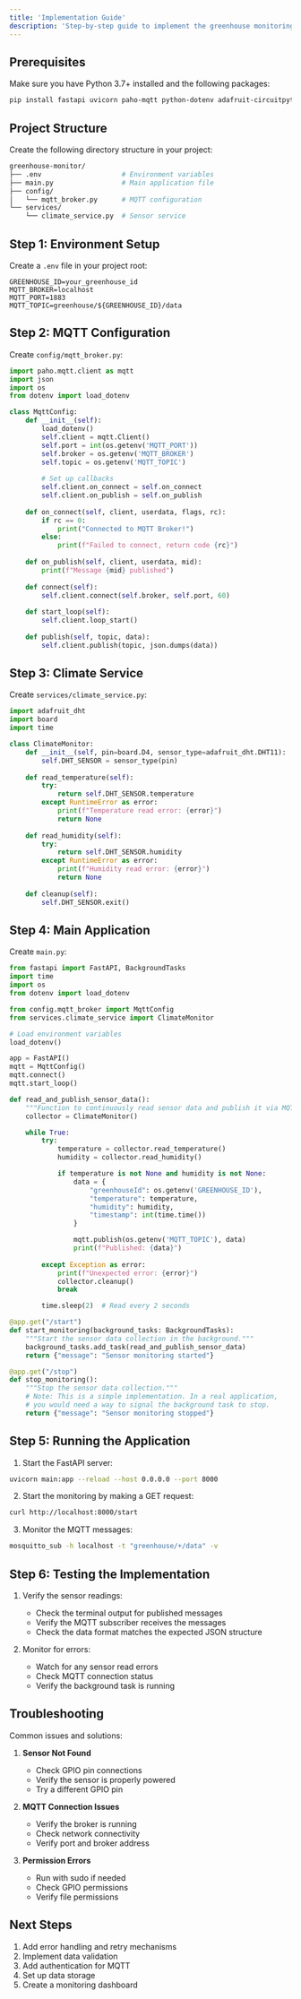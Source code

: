 ```yaml
---
title: 'Implementation Guide'
description: 'Step-by-step guide to implement the greenhouse monitoring system in Python'
---
```


## Prerequisites

Make sure you have Python 3.7+ installed and the following packages:

```bash
pip install fastapi uvicorn paho-mqtt python-dotenv adafruit-circuitpython-dht
```

## Project Structure

Create the following directory structure in your project:

```bash
greenhouse-monitor/
├── .env                    # Environment variables
├── main.py                 # Main application file
├── config/
│   └── mqtt_broker.py      # MQTT configuration
└── services/
    └── climate_service.py  # Sensor service
```

## Step 1: Environment Setup

Create a `.env` file in your project root:

```env
GREENHOUSE_ID=your_greenhouse_id
MQTT_BROKER=localhost
MQTT_PORT=1883
MQTT_TOPIC=greenhouse/${GREENHOUSE_ID}/data
```

## Step 2: MQTT Configuration

Create `config/mqtt_broker.py`:

```python
import paho.mqtt.client as mqtt
import json
import os
from dotenv import load_dotenv

class MqttConfig:
    def __init__(self):
        load_dotenv()
        self.client = mqtt.Client()
        self.port = int(os.getenv('MQTT_PORT'))
        self.broker = os.getenv('MQTT_BROKER')
        self.topic = os.getenv('MQTT_TOPIC')
        
        # Set up callbacks
        self.client.on_connect = self.on_connect
        self.client.on_publish = self.on_publish
        
    def on_connect(self, client, userdata, flags, rc):
        if rc == 0:
            print("Connected to MQTT Broker!")
        else:
            print(f"Failed to connect, return code {rc}")
            
    def on_publish(self, client, userdata, mid):
        print(f"Message {mid} published")
        
    def connect(self):
        self.client.connect(self.broker, self.port, 60)
        
    def start_loop(self):
        self.client.loop_start()
        
    def publish(self, topic, data):
        self.client.publish(topic, json.dumps(data))
```

## Step 3: Climate Service

Create `services/climate_service.py`:

```python
import adafruit_dht
import board
import time

class ClimateMonitor:
    def __init__(self, pin=board.D4, sensor_type=adafruit_dht.DHT11):
        self.DHT_SENSOR = sensor_type(pin)
        
    def read_temperature(self):
        try:
            return self.DHT_SENSOR.temperature
        except RuntimeError as error:
            print(f"Temperature read error: {error}")
            return None
            
    def read_humidity(self):
        try:
            return self.DHT_SENSOR.humidity
        except RuntimeError as error:
            print(f"Humidity read error: {error}")
            return None
            
    def cleanup(self):
        self.DHT_SENSOR.exit()
```

## Step 4: Main Application

Create `main.py`:

```python
from fastapi import FastAPI, BackgroundTasks
import time
import os
from dotenv import load_dotenv

from config.mqtt_broker import MqttConfig
from services.climate_service import ClimateMonitor

# Load environment variables
load_dotenv()

app = FastAPI()
mqtt = MqttConfig()
mqtt.connect()
mqtt.start_loop()

def read_and_publish_sensor_data():
    """Function to continuously read sensor data and publish it via MQTT."""
    collector = ClimateMonitor()

    while True:
        try:
            temperature = collector.read_temperature()
            humidity = collector.read_humidity()

            if temperature is not None and humidity is not None:
                data = {
                    "greenhouseId": os.getenv('GREENHOUSE_ID'),
                    "temperature": temperature,
                    "humidity": humidity,
                    "timestamp": int(time.time())
                }

                mqtt.publish(os.getenv('MQTT_TOPIC'), data)
                print(f"Published: {data}")
                
        except Exception as error:
            print(f"Unexpected error: {error}")
            collector.cleanup()
            break

        time.sleep(2)  # Read every 2 seconds

@app.get("/start")
def start_monitoring(background_tasks: BackgroundTasks):
    """Start the sensor data collection in the background."""
    background_tasks.add_task(read_and_publish_sensor_data)
    return {"message": "Sensor monitoring started"}

@app.get("/stop")
def stop_monitoring():
    """Stop the sensor data collection."""
    # Note: This is a simple implementation. In a real application,
    # you would need a way to signal the background task to stop.
    return {"message": "Sensor monitoring stopped"}
```

## Step 5: Running the Application

1. Start the FastAPI server:
```bash
uvicorn main:app --reload --host 0.0.0.0 --port 8000
```

2. Start the monitoring by making a GET request:
```bash
curl http://localhost:8000/start
```

3. Monitor the MQTT messages:
```bash
mosquitto_sub -h localhost -t "greenhouse/+/data" -v
```

## Step 6: Testing the Implementation

1. Verify the sensor readings:
   - Check the terminal output for published messages
   - Verify the MQTT subscriber receives the messages
   - Check the data format matches the expected JSON structure

2. Monitor for errors:
   - Watch for any sensor read errors
   - Check MQTT connection status
   - Verify the background task is running

## Troubleshooting

Common issues and solutions:

1. **Sensor Not Found**
   - Check GPIO pin connections
   - Verify the sensor is properly powered
   - Try a different GPIO pin

2. **MQTT Connection Issues**
   - Verify the broker is running
   - Check network connectivity
   - Verify port and broker address

3. **Permission Errors**
   - Run with sudo if needed
   - Check GPIO permissions
   - Verify file permissions

## Next Steps

1. Add error handling and retry mechanisms
2. Implement data validation
3. Add authentication for MQTT
4. Set up data storage
5. Create a monitoring dashboard 